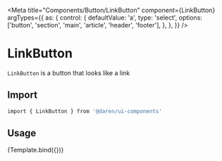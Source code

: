
<Meta
  title="Components/Button/LinkButton"
  component={LinkButton}
  argTypes={{
    as: {
      control: {
        defaultValue: 'a',
        type: 'select',
        options: ['button', 'section', 'main', 'article', 'header', 'footer'],
      },
    },
  }}
/>


# LinkButton

`LinkButton` is a button that looks like a link

<Actions packageName="button" />

## Import

```bash
import { LinkButton } from '@daren/ui-components'
```

## Usage

<Canvas>
  <Story name="usage">{Template.bind({})}</Story>
</Canvas>

<ArgsTable story="usage" />

